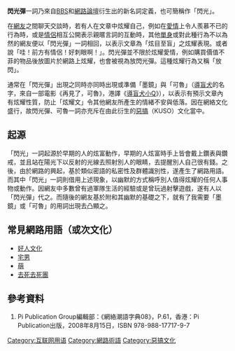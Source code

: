 {{Otheruses|subject=网络用语|other=投掷武器|閃光彈}}
'''閃光彈'''一詞乃來自[[BBS|BBS]]和[[網路論壇|網路論壇]]衍生出的新名詞定義，也可簡稱作「閃光」。

在[[網民|網友]]之間聊天交談時，若有人在文章中炫耀自己，例如在[[愛情|愛情]]上令人羨慕不已的行為時，或是[[情侶|情侶]]相互公開表示親暱言詞的互動時，其他[[單身|單身]]或對此種行為不以為然的網友便以「閃光彈」一詞相回，以表示文章為「炫目至盲」之炫耀表現。或者說「哇！前方有情侶！好刺眼啊！」。閃光彈並不限於炫耀愛情，例如購買價值不菲的物品後放圖片於網路上炫耀，也會被視為放閃光彈。這種炫耀行為又稱「放閃」。

通常在「閃光彈」出現之同時亦同時出現或準備「墨鏡」與「可魯」（[[導盲犬|導盲犬]]的名字，來自一部電影《再見了，可魯》，港譯《[[導盲犬小Q|導盲犬小Q]]》），以表示有預示文章內有炫耀性質，防止「炫耀文」令其他網友所產生的情緒不安與低落。因在網絡文化盛行，故閃光彈、可魯一詞亦充斥在由此衍生的[[惡搞|惡搞]]（KUSO）文化當中。

==起源==
「閃光」一詞起源於早期的人的炫富動作，早期的人炫富時手上皆會戴上鑽表與鑽戒，並且站在陽光下以反射的光線去照射別人的眼睛，去提醒別人自己很有錢。之後，由於網路的興起，基於類似密語的私密性及群體識別性，遂產生了網路用語。而其中「閃光」一詞則借用上述現象，以幽默的方式稱呼別人值得炫耀的任何人事物或動作。因網友中多數曾有過軍隊生活的經驗或是曾玩過射擊遊戲，遂有人以「閃光彈」代之。而隨後的網友基於附和其幽默的基礎之下，就有了我需要「墨鏡」或「可魯」的用詞出現去凸顯之。

==常見網路用語（或次文化）==
*[[好人文化|好人文化]]
*[[宅男|宅男]]
*[[萌|萌]]
*[[去死去死團|去死去死團]]

==參考資料==
# Pi Publication Group編輯部：《網絡潮語字典08》，P.61，香港：Pi Publication出版，2008年8月15日，ISBN 978-988-17717-9-7

[[Category:互联网用语|Category:互联网用语]]
[[Category:網路術語|Category:網路術語]]
[[Category:惡搞文化|Category:惡搞文化]]